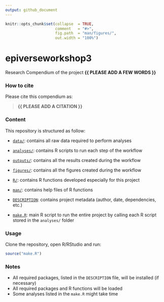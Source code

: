 ```yaml
---
output: github_document
---
```


<!-- README.md is generated from README.Rmd. Please edit that file -->


```r
knitr::opts_chunk$set(collapse  = TRUE,
                      comment   = "#>",
                      fig.path  = "man/figures/",
                      out.width = "100%")
```



# epiverseworkshop3


<!-- badges: start -->
<!-- badges: end -->


Research Compendium of the project **{{ PLEASE ADD A FEW WORDS }}**



### How to cite

Please cite this compendium as: 

> **{{ PLEASE ADD A CITATION }}**



### Content

This repository is structured as follow:

- [`data/`](https://github.com/scarabel/epiverseworkshop3/tree/master/data):
contains all raw data required to perform analyses

- [`analyses/`](https://github.com/scarabel/epiverseworkshop3/tree/main/analyses/):
contains R scripts to run each step of the workflow

- [`outputs/`](https://github.com/scarabel/epiverseworkshop3/tree/main/outputs):
contains all the results created during the workflow

- [`figures/`](https://github.com/scarabel/epiverseworkshop3/tree/main/figures):
contains all the figures created during the workflow

- [`R/`](https://github.com/scarabel/epiverseworkshop3/tree/main/R):
contains R functions developed especially for this project

- [`man/`](https://github.com/scarabel/epiverseworkshop3/tree/main/man):
contains help files of R functions

- [`DESCRIPTION`](https://github.com/scarabel/epiverseworkshop3/tree/main/DESCRIPTION):
contains project metadata (author, date, dependencies, etc.)

- [`make.R`](https://github.com/scarabel/epiverseworkshop3/tree/main/make.R):
main R script to run the entire project by calling each R script stored in the `analyses/` folder



### Usage

Clone the repository, open R/RStudio and run:

```r
source("make.R")
```



### Notes

- All required packages, listed in the `DESCRIPTION` file, will be installed (if necessary)
- All required packages and R functions will be loaded
- Some analyses listed in the `make.R` might take time
